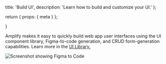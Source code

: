   title: 'Build UI',
  description: 'Learn how to build and customize your UI.'
};

  return {
    props: {
      meta
    }
  };

}

Amplify makes it easy to quickly build web app user interfaces using the UI component library, Figma-to-code generation, and CRUD form-generation capabilities. Learn more in the [UI Library.](https://ui.docs.amplify.aws/react/components)

![Screenshot showing Figma to Code](/images/gen2/how-amplify-works/ui.jpg)
